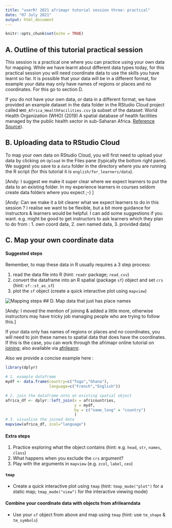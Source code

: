 ```yaml
---
title: "userR! 2021 afrimapr tutorial session three: practical"
date: "07 July 2021"
output: html_document
---
```


```r
knitr::opts_chunk$set(echo = TRUE)
```


## A. Outline of this tutorial practical session

This session is a practical one where you can practice using your own data for mapping. While we have learnt about different data types today, for this practical session you will need coordinate data to use the skills you have learnt so far. It is possible that your data will be in a different format, for example your data may only have names of regions or places and no coordinates. For this go to section D. 

If you do not have your own data, or data in a different format, we have provided an example dataset in the data folder in the RStudio Cloud project called `WHO_Africa_HealthFacilities.csv` (a subset of the dataset: World Health Organization (WHO) (2019) A spatial database of health facilities managed by the public health sector in sub-Saharan Africa. [Reference Source](https://www.who.int/malaria/areas/surveillance/public-sector-health-facilities-ss-africa/en/)).

## B. Uploading data to RStudio Cloud

To map your own data on RStudio Cloud, you will first need to upload your data by clicking on `Upload` in the Files pane (typically the bottom right pane). We suggest you save to a `data` folder in the directory where you are running the R script (for this tutorial it is `english/for_learners/data`). 

[Andy: I suggest we make it super clear where we expect learners to put the data to an existing folder. In my experience learners in courses seldom create data folders where you expect ;-) ]

[Andy: Can we make it a bit clearer what we expect learners to do in this session ? I realise we want to be flexible, but a bit more guidance for instructors & learners would be helpful. I can add some suggestions if you want. e.g. might be good to get instructors to ask learners which they plan to do from : 1. own coord data, 2. own named data, 3. provided data]

## C. Map your own coordinate data

#### Suggested steps

Remember, to map these data in R usually requires a 3 step process:

1. read the data file into R (hint: `readr` package; `read_csv`)
2. convert the dataframe into an R spatial (package `sf`) object and set `crs` (hint: `sf::st_as_sf`)
3. plot the `sf` object (create a quick interactive plot using `mapview`)

![**Mapping steps**](../../for_instructors/images/steps.jpg)
## D. Map data that just has place names

[Andy: I moved the mention of joining & added a little more, otherwise instructors may have tricky job managing people who are trying to follow this.]

If your data only has names of regions or places and no coordinates, you will need to join these names to spatial data that does have the coordinates. If this is the case, you can work through the afrimapr online tutorial on [joining](https://andysouth.shinyapps.io/join-admin/#section-outline-of-this-tutorial); also available via [afrilearnr](https://github.com/afrimapr/afrilearnr/tree/main/inst/tutorials/join-admin).

Also we provide a concise example here :

```r

library(dplyr)

# 1. example dataframe
mydf <- data.frame(country=c("Togo","Ghana"),
                   language=c("French","English"))

# 2. join the dataframe onto an existing spatial object
africa_df <- dplyr::left_join(x = africountries, 
                              y = mydf, 
                              by = c("name_long" = "country")
                              )
# 3. visualise the joined data
mapview(africa_df, zcol="language")

```

#### Extra steps

1. Practice exploring what the object contains (hint: e.g. `head`, `str`, `names`, `class`)
2. What happens when you exclude the `crs` argument?
3. Play with the arguments in `mapview` (e.g. `zcol`, `label`, `cex`)


#### `tmap`

* Create a quick interactive plot using `tmap` (hint: `tmap_mode("plot")` for a static map; `tmap_mode("view")` for the interactive viewing mode)


#### Combine your coordinate data with objects from afrilearndata

* Use your `sf` object from above and map using `tmap` (hint: use `tm_shape` & `tm_symbols`)

